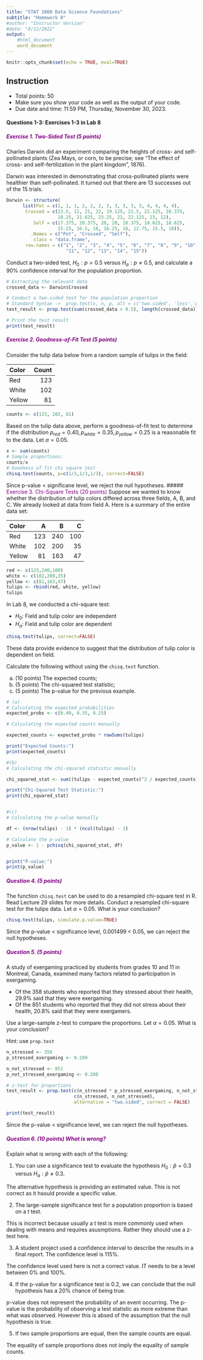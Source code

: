 ```yaml
---
title: "STAT 1060 Data Science Foundations"
subtitle: "Homework 8"
#author: "Instructor Version"
#date: "8/12/2022"
output: 
    #html_document
    word_document
---
```


```r
knitr::opts_chunk$set(echo = TRUE, eval=TRUE)
```

## Instruction

* Total points: 50
* Make sure you show your code as well as the output of your code.
* Due date and time: 11:59 PM, Thursday, November 30, 2023.

#### Questions 1-3: Exercises 1-3 in Lab 8

##### <span style="color:purple"> Exercise 1. Two-Sided Test (5 points)</span>
Charles Darwin did an experiment comparing the heights of cross- and self-pollinated plants (Zea Mays, or corn, to be precise; see "The effect of cross- and self-fertilization in the plant kingdom", 1876).

Darwin was interested in demonstrating that cross-pollinated plants were healthier than self-pollinated. It turned out that there are 13 successes out of the 15 trials.

```r
Darwin <- structure(
      list(Pot = c(1, 1, 1, 2, 2, 2, 3, 3, 3, 3, 3, 4, 4, 4, 4),
       Crossed = c(23.5, 12, 21, 22, 19.125, 21.5, 22.125, 20.375, 
                   18.25, 21.625, 23.25, 21, 22.125, 23, 12), 
          Self = c(17.375, 20.375, 20, 20, 18.375, 18.625, 18.625, 
                   15.25, 16.5, 18, 16.25, 18, 12.75, 15.5, 18)), 
         .Names = c("Pot", "Crossed", "Self"), 
          class = "data.frame", 
       row.names = c("1", "2", "3", "4", "5", "6", "7", "8", "9", "10", 
                      "11", "12", "13", "14", "15"))
```

Conduct a two-sided test, $H_0: p=0.5$ versus $H_a: p \ne 0.5$, and calculate a 90% confidence interval for the population proportion.

```r

# Extracting the relevant data
crossed_data <- Darwin$Crossed

# Conduct a two-sided test for the population proportion
# Standard Syntax ->  prop.test(x, n, p, alt = c('two.sided', 'less','greater'), conf.level=0.95, correct=TRUE
test_result <- prop.test(sum(crossed_data > 0.5), length(crossed_data), p = 0.5, alternative = "two.sided", conf.level = 0.9, correct=TRUE)

# Print the test result
print(test_result)


```

##### <span style="color:purple"> Exercise 2. Goodness-of-Fit Test  (5 points) </span>
Consider the tulip data below from a random sample of tulips in the field:

|Color | Count|
|:---|--:|
|Red | 123|
|White| 102|
|Yellow| 81|

 
```r
counts <- c(123, 102, 81)
```

Based on the tulip data above, perform a goodness-of-fit test to determine if the distribution  $p_{red}=0.40, p_{white}=0.35, p_{yellow}=0.25$  is a reasonable fit to the data. Let $\alpha=0.05.$

```r
x <- sum(counts)
# Sample proportions:
counts/x
# Goodness of fit chi square test
chisq.test(counts, p=c(1/3,1/3,1/3), correct=FALSE)

```
Since p-value < significane level, we reject the null hypotheses. 
##### <span style="color:purple"> Exercise 3. Chi-Square Tests  (20 points) </span>
Suppose we wanted to know whether the distribution of tulip colors differed across three fields, A, B, and C. We already looked at data from field A. Here is a summary of the entire data set:

|Color | A |B |C| 
|:-|-:|-:|-:|
|Red | 123 |240 | 100|
|White|102|200|35|
|Yellow|81|163|47|

 
```r
red <- c(123,240,100)
white <- c(102,200,35)
yellow <- c(81,163,47)
tulips <- rbind(red, white, yellow)
tulips
```
 
In Lab 8, we conducted a chi-square test:

* $H_0$: Field and tulip color are independent
* $H_a$: Field and tulip color are dependent

```r
chisq.test(tulips, correct=FALSE)
```

These data provide evidence to suggest that the distribution of tulip color is dependent on field.

Calculate the following without using the `chisq.test` function.

(a) (10 points) The expected counts; 
(b) (5 points) The chi-squared test statistic;
(c) (5 points) The p-value for the previous example.

```r
# (a)
# Calculating the expected probabilities
expected_probs <- c(0.40, 0.35, 0.25)

# Calculating the expected counts manually

expected_counts <- expected_probs * rowSums(tulips)

print("Expected Counts:")
print(expected_counts)

#(b)
# Calculating the chi-squared statistic manually 

chi_squared_stat <- sum((tulips - expected_counts)^2 / expected_counts)

print("Chi-Squared Test Statistic:")
print(chi_squared_stat)


#(c)
# Calculating the p-value manually 

df <- (nrow(tulips) - 1) * (ncol(tulips) - 1)

# Calculate the p-value
p_value <- 1 - pchisq(chi_squared_stat, df)


print("P-value:")
print(p_value)

```

##### <span style="color:purple"> Question 4. (5 points) </span>
The function `chisq.test` can be used to do a resampled chi-square test in R. Read Lecture 29 slides for more details. Conduct a resampled chi-square test for the tulips data. Let $\alpha=0.05$. What is your conclusion?
```r

chisq.test(tulips, simulate.p.value=TRUE)

```
Since the p-value < significance level, 0.001499 < 0.05, we can reject the null hypotheses. 

##### <span style="color:purple"> Question 5. (5 points) </span>
A study of exergaming practiced by students from grades 10 and 11 in Montreal, Canada, examined many factors related to participation in exergaming. 

* Of the 358 students who reported that they stressed about their health, 29.9% said that they were exergaming. 
* Of the 851 students who reported that they did not stress about their health, 20.8% said that they were exergamers.

Use a large-sample z-test to compare the proportions. Let $\alpha=0.05$. What is your conclusion?

Hint: use `prop.test`

```r

n_stressed <- 358
p_stressed_exergaming <- 0.299

n_not_stressed <- 851
p_not_stressed_exergaming <- 0.208

# z-test for proportions
test_result <- prop.test(c(n_stressed * p_stressed_exergaming, n_not_stressed * p_not_stressed_exergaming),
                         c(n_stressed, n_not_stressed),
                         alternative = "two.sided", correct = FALSE)

print(test_result)


```
Since the p-value < significance level, we can reject the null hypotheses. 

##### <span style="color:purple"> Question 6. (10 points) What is wrong? </span>
Explain what is wrong with each of the following:

1. You can use a significance test to evaluate the hypothesis $H_0: \hat p = 0.3$ versus $H_a: \hat p \ne 0.3$.

  The alternative hypothesis is providing an estimated value. This is not correct as it hsould provide a specific value. 

2. The large-sample significance test for a population proportion is based on a $t$ test.

  This is incorrect because usually a t test is more commonly used when dealing with means and requires asusmptions. Rather they should use a z-test here. 

3. A student project used a confidence interval to describe the results in a final report. The confidence level is 115%.

  The confidence level used here is not a correct value. IT needs to be a level between 0% and 100%. 

4. If the p-value for a significance test is 0.2, we can conclude that the null hypothesis has a 20% chance of being true.

  p-value does not represent the probability of an event occurring. The p-value is the probability of observing a test statistic as more extreme than what was observed. However this is absed of the assumption that the null hypothesis is true. 

5. If two sample proportions are equal, then the sample counts are equal.

  The equality of sample proportions does not imply the equality of sample counts.

